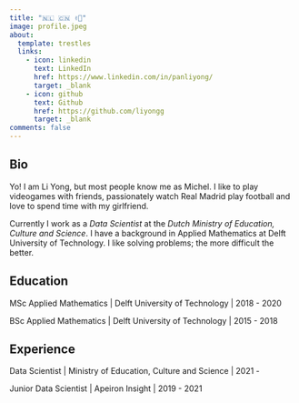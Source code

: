 ```yaml
---
title: "🇳🇱 🇨🇳 ✌🏻"
image: profile.jpeg
about:
  template: trestles
  links:
    - icon: linkedin
      text: LinkedIn
      href: https://www.linkedin.com/in/panliyong/
      target: _blank
    - icon: github
      text: Github
      href: https://github.com/liyongg
      target: _blank
comments: false
---
```


## Bio

Yo!
I am Li Yong, but most people know me as Michel.
I like to play videogames with friends, passionately watch Real Madrid play football and love to spend time with my girlfriend.

Currently I work as a *Data Scientist* at the *Dutch Ministry of Education, Culture and Science*.
I have a background in Applied Mathematics at Delft University of Technology.
I like solving problems; the more difficult the better.

## Education

MSc Applied Mathematics \| Delft University of Technology \| 2018 - 2020

BSc Applied Mathematics \| Delft University of Technology \| 2015 - 2018

## Experience

Data Scientist \| Ministry of Education, Culture and Science \| 2021 -

Junior Data Scientist \| Apeiron Insight \| 2019 - 2021
